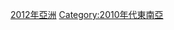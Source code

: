 {{yearcat}}
{{year by category
|m=2
|c=0
|d=1
|y=2
|cat=東南亞
|sortkey=東南亞
|parent=依年份劃分的21世紀東南亞
|subcat=2012年亞洲
}}
[[Category:2012年亞洲|]]
[[Category:2010年代東南亞|Category:2010年代東南亞]]
